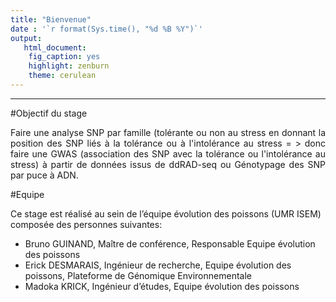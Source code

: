 ---
title: "Bienvenue"
date : '`r format(Sys.time(), "%d %B %Y")`'
output:
   html_document: 
    fig_caption: yes
    highlight: zenburn
    theme: cerulean
---

* * * * *

#Objectif du stage

<p style="text-align:justify";>Faire une analyse SNP par famille (tolérante ou non au stress en donnant la position des SNP liés à la tolérance ou à l'intolérance au stress = > donc faire une GWAS (association des SNP avec la tolérance ou l'intolérance au stress) à partir de données issus de ddRAD-seq ou Génotypage des SNP par puce à ADN.</p>

#Equipe

Ce stage est réalisé au sein de l'équipe évolution des poissons (UMR ISEM) composée des personnes suivantes:

* Bruno GUINAND, Maître de conférence, Responsable Equipe évolution des poissons    
* Erick DESMARAIS, Ingénieur de recherche, Equipe évolution des poissons, Plateforme de Génomique Environnementale          
* Madoka KRICK, Ingénieur d'études, Equipe évolution des poissons   

